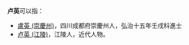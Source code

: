 '''卢英'''可以指：
* [[盧英_(崇慶州)|盧英 (崇慶州)]]，四川成都府崇慶州人，弘治十五年壬戌科進士
* [[卢英_(江陵)|卢英 (江陵)]]，江陵人，近代人物。
{{Disambig|Y|cat=二字卢姓人名消歧义}}